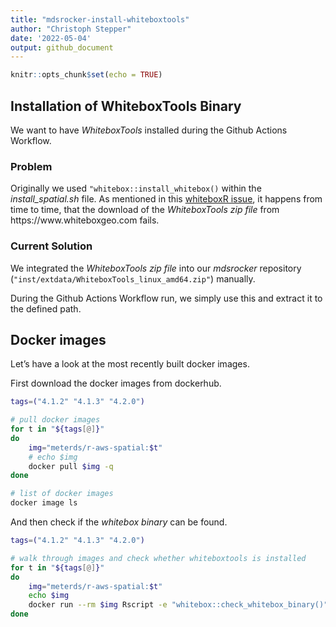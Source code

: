 ```yaml
---
title: "mdsrocker-install-whiteboxtools"
author: "Christoph Stepper"
date: '2022-05-04'
output: github_document
---
```


```r
knitr::opts_chunk$set(echo = TRUE)
```

## Installation of WhiteboxTools Binary

We want to have *WhiteboxTools* installed during the Github Actions Workflow.

### Problem

Originally we used `"whitebox::install_whitebox()` within the 
*install_spatial.sh* file. As mentioned in this 
[whiteboxR issue](https://github.com/giswqs/whiteboxR/issues/76),
it happens from time to time, that the download of the *WhiteboxTools zip file* 
from https://www.whiteboxgeo.com fails.

### Current Solution

We integrated the *WhiteboxTools zip file* into our *mdsrocker* repository
(`"inst/extdata/WhiteboxTools_linux_amd64.zip"`) manually.

During the Github Actions Workflow run, we simply use this and extract it 
to the defined path.

## Docker images

Let's have a look at the most recently built docker images.

First download the docker images from dockerhub.
```bash

tags=("4.1.2" "4.1.3" "4.2.0")

# pull docker images
for t in "${tags[@]}"
do
    img="meterds/r-aws-spatial:$t"
    # echo $img
    docker pull $img -q
done

# list of docker images
docker image ls

```

And then check if the *whitebox binary* can be found.
```bash
tags=("4.1.2" "4.1.3" "4.2.0")

# walk through images and check whether whiteboxtools is installed
for t in "${tags[@]}"
do
    img="meterds/r-aws-spatial:$t"
    echo $img
    docker run --rm $img Rscript -e "whitebox::check_whitebox_binary()"
done

```
